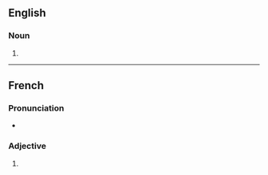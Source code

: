 ==English==

===Noun===
{{head|en|noun form}}

# {{plural of|en|accusative}}

----

==French==

===Pronunciation===
* {{audio|fr|LL-Q150 (fra)-Lyokoï-accusatives.wav|Audio}}

===Adjective===
{{head|fr|adjective form}}

# {{feminine plural of|fr|accusatif}}